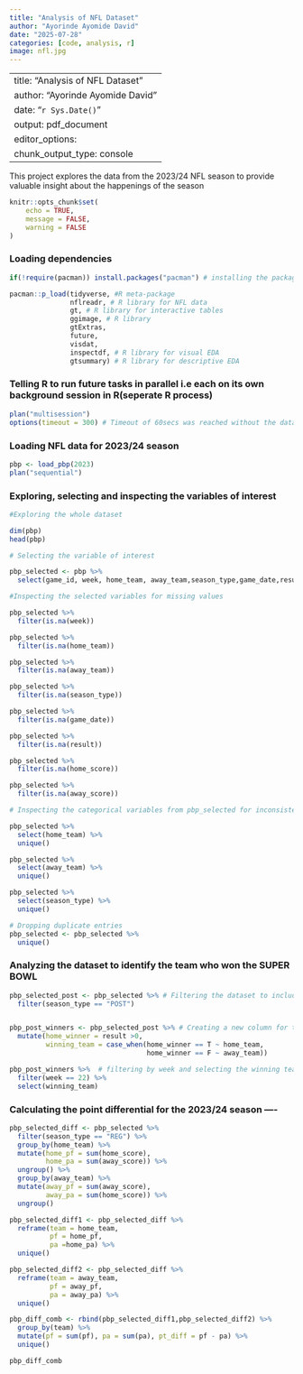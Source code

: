 ```yaml
---
title: "Analysis of NFL Dataset"
author: "Ayorinde Ayomide David"
date: "2025-07-28"
categories: [code, analysis, r]
image: nfl.jpg
---
```


---
title: "Analysis of NFL Dataset"
author: "Ayorinde Ayomide David"
date: "`r Sys.Date()`"
output: pdf_document
editor_options: 
  chunk_output_type: console
---

This project explores the data from the 2023/24 NFL season to provide valuable insight about the happenings of the season

```r
knitr::opts_chunk$set(
	echo = TRUE,
	message = FALSE,
	warning = FALSE
)

```

### Loading dependencies
```r
if(!require(pacman)) install.packages("pacman") # installing the package manager

pacman::p_load(tidyverse, #R meta-package
               nflreadr, # R library for NFL data
               gt, # R library for interactive tables
               ggimage, # R library  
               gtExtras,
               future,
               visdat,
               inspectdf, # R library for visual EDA
               gtsummary) # R library for descriptive EDA

```

### Telling R to run future tasks in parallel i.e each on its own background session in R(seperate R process)
```r
plan("multisession")
options(timeout = 300) # Timeout of 60secs was reached without the dataset being loaded. Hence, the need to manually increase the timeout limit to  5 mins
```

### Loading NFL data for 2023/24 season
```r
pbp <- load_pbp(2023)
plan("sequential")
```

### Exploring, selecting and inspecting the variables of interest 
```r
#Exploring the whole dataset

dim(pbp)
head(pbp)

# Selecting the variable of interest

pbp_selected <- pbp %>% 
  select(game_id, week, home_team, away_team,season_type,game_date,result,home_score,away_score)

#Inspecting the selected variables for missing values

pbp_selected %>% 
  filter(is.na(week)) 

pbp_selected %>% 
  filter(is.na(home_team))

pbp_selected %>% 
  filter(is.na(away_team))

pbp_selected %>% 
  filter(is.na(season_type))

pbp_selected %>% 
  filter(is.na(game_date))

pbp_selected %>% 
  filter(is.na(result))

pbp_selected %>% 
  filter(is.na(home_score))

pbp_selected %>% 
  filter(is.na(away_score))

# Inspecting the categorical variables from pbp_selected for inconsistency

pbp_selected %>% 
  select(home_team) %>% 
  unique()

pbp_selected %>% 
  select(away_team) %>% 
  unique()

pbp_selected %>% 
  select(season_type) %>% 
  unique()

# Dropping duplicate entries
pbp_selected <- pbp_selected %>% 
  unique()

```

### Analyzing the dataset to identify the team who won the SUPER BOWL

```r
pbp_selected_post <- pbp_selected %>% # Filtering the dataset to include only SUPER BOWL matches
  filter(season_type == "POST")


pbp_post_winners <- pbp_selected_post %>% # Creating a new column for the winning teams across the matches played
  mutate(home_winner = result >0, 
         winning_team = case_when(home_winner == T ~ home_team,
                                  home_winner == F ~ away_team))

pbp_post_winners %>%  # filtering by week and selecting the winning team column to identify 2023/24 season Super Bowl winner
  filter(week == 22) %>% 
  select(winning_team)
```

### Calculating the point differential for the 2023/24 season ----
```r
pbp_selected_diff <- pbp_selected %>% 
  filter(season_type == "REG") %>% 
  group_by(home_team) %>% 
  mutate(home_pf = sum(home_score),
         home_pa = sum(away_score)) %>% 
  ungroup() %>% 
  group_by(away_team) %>% 
  mutate(away_pf = sum(away_score),
         away_pa = sum(home_score)) %>% 
  ungroup()

pbp_selected_diff1 <- pbp_selected_diff %>% 
  reframe(team = home_team,
          pf = home_pf,
          pa =home_pa) %>% 
  unique()

pbp_selected_diff2 <- pbp_selected_diff %>% 
  reframe(team = away_team,
          pf = away_pf,
          pa = away_pa) %>% 
  unique()

pbp_diff_comb <- rbind(pbp_selected_diff1,pbp_selected_diff2) %>% 
  group_by(team) %>% 
  mutate(pf = sum(pf), pa = sum(pa), pt_diff = pf - pa) %>% 
  unique()

pbp_diff_comb
```

  

